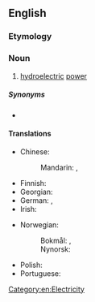 ==English==

===Etymology===
{{prefix|hydro|power|lang=en}}

===Noun===
{{en-noun|-}}

# [[hydroelectric]] [[power]]

=====Synonyms=====
* {{l|en|water power}}

====Translations====
{{trans-top|hydroelectric power}}
* Chinese:
*: Mandarin: {{t+|cmn|水力發電|sc=Hani}}, {{t+|cmn|水力发电|tr=shuǐlì fādiàn|sc=Hani}}
* Finnish: {{t+|fi|vesivoima}}
* Georgian: {{t|ka|ჰიდროელექტრული ძალა}}
* German: {{t+|de|Wasserkraft|f}}, {{t|de|Hydroenergie|f}}
* Irish: {{t|ga|hidreachumhacht|f}}
{{trans-mid}}
* Norwegian:
*: Bokmål: {{t|nb|vannkraft|m|f}}, {{t|nb|vasskraft|m|f}}
*: Nynorsk: {{t|nn|vasskraft|f}}
* Polish: {{t|pl|energia wodna|f}}
* Portuguese: {{t|pt|[[energia]] [[hidroelétrica]]|f}}
{{trans-bottom}}

[[Category:en:Electricity]]